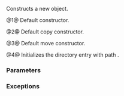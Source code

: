{{cpp/experimental/fs/directory_entry/title|directory_entry}}
{{cpp/experimental/fs/directory_entry/navbar}}
{{dcl begin}}
{{dcl|since=fs_ts|num=1|1=
directory_entry() = default;
}}
{{dcl|since=fs_ts|num=2|1=
directory_entry( const directory_entry&amp; ) = default;
}}
{{dcl|since=fs_ts|num=3|1=
directory_entry( directory_entry&amp;&amp; ) = default;
}}
{{dcl|since=fs_ts|num=4|1=
explicit directory_entry( const path&amp; p );
}}
{{dcl end}}

Constructs a new {{tt|directory_entry}} object.

@1@ Default constructor.

@2@ Default copy constructor.

@3@ Default move constructor.

@4@ Initializes the directory entry with path {{c|p}}.

===Parameters===
{{todo}}

===Exceptions===
{{todo}}
